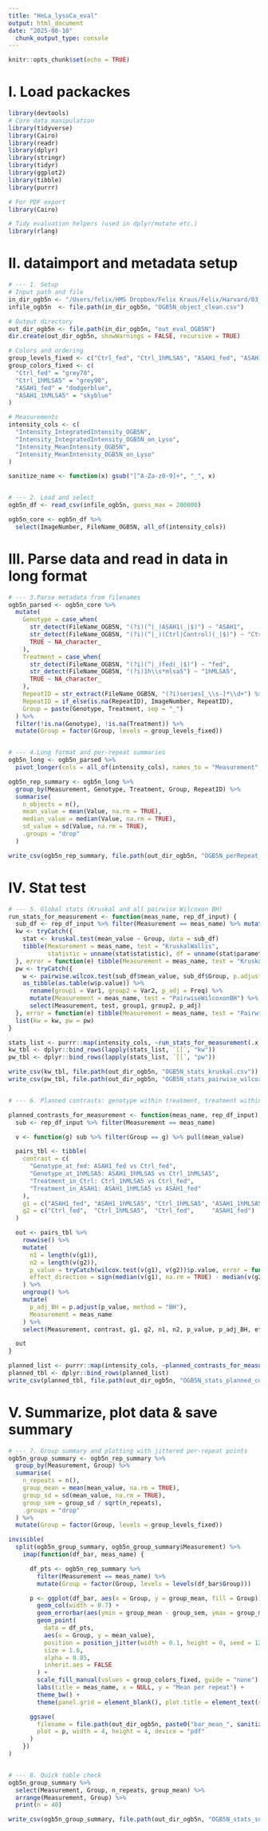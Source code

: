 ```yaml
---
title: "HeLa_lysoCa_eval"
output: html_document
date: "2025-08-10"
  chunk_output_type: console
---
```


```r
knitr::opts_chunk$set(echo = TRUE)
```

# I. Load packackes
```r
library(devtools)
# Core data manipulation 
library(tidyverse)
library(Cairo)
library(readr)
library(dplyr)
library(stringr)
library(tidyr)
library(ggplot2)
library(tibble)
library(purrr)

# For PDF export
library(Cairo)    

# Tidy evaluation helpers (used in dplyr/mutate etc.)
library(rlang)

```

# II. dataimport and metadata setup
```r

# --- 1. Setup
# Input path and file
in_dir_ogb5n <- "/Users/felix/HMS Dropbox/Felix Kraus/Felix/Harvard/03_LSD-PD/Microscopy/20241111_HeLa-Ctrl-ASAH1_OGB1AM_OGB5N_SiRLyso_MLSA5/Eval_OGB5N"
infile_ogb5n  <- file.path(in_dir_ogb5n, "OGB5N_object_clean.csv")

# Output directory
out_dir_ogb5n <- file.path(in_dir_ogb5n, "out_eval_OGB5N")
dir.create(out_dir_ogb5n, showWarnings = FALSE, recursive = TRUE)

# Colors and ordering
group_levels_fixed <- c("Ctrl_fed", "Ctrl_1hMLSA5", "ASAH1_fed", "ASAH1_1hMLSA5")
group_colors_fixed <- c(
  "Ctrl_fed" = "grey70",
  "Ctrl_1hMLSA5" = "grey90",
  "ASAH1_fed" = "dodgerblue",
  "ASAH1_1hMLSA5" = "skyblue"
)

# Measurements
intensity_cols <- c(
  "Intensity_IntegratedIntensity_OGB5N",
  "Intensity_IntegratedIntensity_OGB5N_on_Lyso",
  "Intensity_MeanIntensity_OGB5N",
  "Intensity_MeanIntensity_OGB5N_on_Lyso"
)

sanitize_name <- function(x) gsub("[^A-Za-z0-9]+", "_", x)


# --- 2. Load and select
ogb5n_df <- read_csv(infile_ogb5n, guess_max = 200000)

ogb5n_core <- ogb5n_df %>%
  select(ImageNumber, FileName_OGB5N, all_of(intensity_cols))

```


# III. Parse data and read in data in long format
```r
# --- 3.Parse metadata from filenames
ogb5n_parsed <- ogb5n_core %>%
  mutate(
    Genotype = case_when(
      str_detect(FileName_OGB5N, "(?i)(^|_)ASAH1(_|$)") ~ "ASAH1",
      str_detect(FileName_OGB5N, "(?i)(^|_)(Ctrl|Control)(_|$)") ~ "Ctrl",
      TRUE ~ NA_character_
    ),
    Treatment = case_when(
      str_detect(FileName_OGB5N, "(?i)(^|_)fed(_|$)") ~ "fed",
      str_detect(FileName_OGB5N, "(?i)1h\\s*mlsa5") ~ "1hMLSA5",
      TRUE ~ NA_character_
    ),
    RepeatID = str_extract(FileName_OGB5N, "(?i)series[_\\s-]*\\d+") %>% str_extract("\\d+") %>% as.integer(),
    RepeatID = if_else(is.na(RepeatID), ImageNumber, RepeatID),
    Group = paste(Genotype, Treatment, sep = "_")
  ) %>%
  filter(!is.na(Genotype), !is.na(Treatment)) %>%
  mutate(Group = factor(Group, levels = group_levels_fixed))


# --- 4.Long format and per-repeat summaries
ogb5n_long <- ogb5n_parsed %>%
  pivot_longer(cols = all_of(intensity_cols), names_to = "Measurement", values_to = "Value")

ogb5n_rep_summary <- ogb5n_long %>%
  group_by(Measurement, Genotype, Treatment, Group, RepeatID) %>%
  summarise(
    n_objects = n(),
    mean_value = mean(Value, na.rm = TRUE),
    median_value = median(Value, na.rm = TRUE),
    sd_value = sd(Value, na.rm = TRUE),
    .groups = "drop"
  )

write_csv(ogb5n_rep_summary, file.path(out_dir_ogb5n, "OGB5N_perRepeat_summary.csv"))
```



# IV. Stat test 
```r
# --- 5. Global stats (Kruskal and all pairwise Wilcoxon BH)
run_stats_for_measurement <- function(meas_name, rep_df_input) {
  sub_df <- rep_df_input %>% filter(Measurement == meas_name) %>% mutate(Group = droplevels(Group))
  kw <- tryCatch({
    stat <- kruskal.test(mean_value ~ Group, data = sub_df)
    tibble(Measurement = meas_name, test = "KruskalWallis",
           statistic = unname(stat$statistic), df = unname(stat$parameter), p_value = unname(stat$p.value))
  }, error = function(e) tibble(Measurement = meas_name, test = "KruskalWallis", statistic = NA, df = NA, p_value = NA))
  pw <- tryCatch({
    w <- pairwise.wilcox.test(sub_df$mean_value, sub_df$Group, p.adjust.method = "BH", exact = FALSE)
    as_tibble(as.table(w$p.value)) %>%
      rename(group1 = Var1, group2 = Var2, p_adj = Freq) %>%
      mutate(Measurement = meas_name, test = "PairwiseWilcoxonBH") %>%
      select(Measurement, test, group1, group2, p_adj)
  }, error = function(e) tibble(Measurement = meas_name, test = "PairwiseWilcoxonBH", group1 = NA, group2 = NA, p_adj = NA))
  list(kw = kw, pw = pw)
}

stats_list <- purrr::map(intensity_cols, ~run_stats_for_measurement(.x, ogb5n_rep_summary))
kw_tbl <- dplyr::bind_rows(lapply(stats_list, `[[`, "kw"))
pw_tbl <- dplyr::bind_rows(lapply(stats_list, `[[`, "pw"))

write_csv(kw_tbl, file.path(out_dir_ogb5n, "OGB5N_stats_kruskal.csv"))
write_csv(pw_tbl, file.path(out_dir_ogb5n, "OGB5N_stats_pairwise_wilcoxon_BH.csv"))


# --- 6. Planned contrasts: genotype within treatment, treatment within genotype

planned_contrasts_for_measurement <- function(meas_name, rep_df_input) {
  sub <- rep_df_input %>% filter(Measurement == meas_name)

  v <- function(g) sub %>% filter(Group == g) %>% pull(mean_value)

  pairs_tbl <- tibble(
    contrast = c(
      "Genotype_at_fed: ASAH1_fed vs Ctrl_fed",
      "Genotype_at_1hMLSA5: ASAH1_1hMLSA5 vs Ctrl_1hMLSA5",
      "Treatment_in_Ctrl: Ctrl_1hMLSA5 vs Ctrl_fed",
      "Treatment_in_ASAH1: ASAH1_1hMLSA5 vs ASAH1_fed"
    ),
    g1 = c("ASAH1_fed", "ASAH1_1hMLSA5", "Ctrl_1hMLSA5", "ASAH1_1hMLSA5"),
    g2 = c("Ctrl_fed",  "Ctrl_1hMLSA5",  "Ctrl_fed",     "ASAH1_fed")
  )

  out <- pairs_tbl %>%
    rowwise() %>%
    mutate(
      n1 = length(v(g1)),
      n2 = length(v(g2)),
      p_value = tryCatch(wilcox.test(v(g1), v(g2))$p.value, error = function(e) NA_real_),
      effect_direction = sign(median(v(g1), na.rm = TRUE) - median(v(g2), na.rm = TRUE))
    ) %>%
    ungroup() %>%
    mutate(
      p_adj_BH = p.adjust(p_value, method = "BH"),
      Measurement = meas_name
    ) %>%
    select(Measurement, contrast, g1, g2, n1, n2, p_value, p_adj_BH, effect_direction)

  out
}

planned_list <- purrr::map(intensity_cols, ~planned_contrasts_for_measurement(.x, ogb5n_rep_summary))
planned_tbl <- dplyr::bind_rows(planned_list)
write_csv(planned_tbl, file.path(out_dir_ogb5n, "OGB5N_stats_planned_contrasts_wilcoxon_BH.csv"))

```


# V. Summarize, plot data & save summary
```r
# --- 7. Group summary and plotting with jittered per-repeat points
ogb5n_group_summary <- ogb5n_rep_summary %>%
  group_by(Measurement, Group) %>%
  summarise(
    n_repeats = n(),
    group_mean = mean(mean_value, na.rm = TRUE),
    group_sd = sd(mean_value, na.rm = TRUE),
    group_sem = group_sd / sqrt(n_repeats),
    .groups = "drop"
  ) %>%
  mutate(Group = factor(Group, levels = group_levels_fixed))

invisible(
  split(ogb5n_group_summary, ogb5n_group_summary$Measurement) %>%
    imap(function(df_bar, meas_name) {

      df_pts <- ogb5n_rep_summary %>%
        filter(Measurement == meas_name) %>%
        mutate(Group = factor(Group, levels = levels(df_bar$Group)))

      p <- ggplot(df_bar, aes(x = Group, y = group_mean, fill = Group)) +
        geom_col(width = 0.7) + 
        geom_errorbar(aes(ymin = group_mean - group_sem, ymax = group_mean + group_sem), width = 0.2, linewidth = 0.4) +
        geom_point(
          data = df_pts,
          aes(x = Group, y = mean_value),
          position = position_jitter(width = 0.1, height = 0, seed = 123),
          size = 1.6,
          alpha = 0.85,
          inherit.aes = FALSE
        ) +
        scale_fill_manual(values = group_colors_fixed, guide = "none") +
        labs(title = meas_name, x = NULL, y = "Mean per repeat") +
        theme_bw() +
        theme(panel.grid = element_blank(), plot.title = element_text(size = 10, face = "bold"))

      ggsave(
        filename = file.path(out_dir_ogb5n, paste0("bar_mean_", sanitize_name(meas_name), ".pdf")),
        plot = p, width = 4, height = 4, device = "pdf"
      )
    })
)


# --- 8. Quick table check
ogb5n_group_summary %>%
  select(Measurement, Group, n_repeats, group_mean) %>%
  arrange(Measurement, Group) %>%
  print(n = 40)

write_csv(ogb5n_group_summary, file.path(out_dir_ogb5n, "OGB5N_stats_summary.csv"))
```
